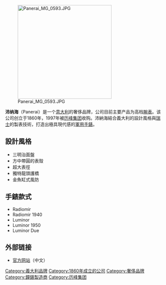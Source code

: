 {{Infobox Company
| company_name = Officine Panerai
| company_logo =
| company_type = [[鐘錶|鐘錶]]製造商
| foundation = 1860
| location = {{ITA}}[[佛羅倫斯|佛羅倫斯]]
| key_people =
| area_served =
| industry =
| products = [[手表|手表]]
|  company_slogan = ''Where ideas come to life''
| revenue =
| operating_income =
| net_income =
| num_employees =
| parent = [[歷峰集團|歷峰集團]]
| subsid =
| homepage =
| footnotes =
}}

[[File:Panerai_MG_0593.JPG|300px]]

'''沛纳海'''（Panerai）是一个[[意大利|意大利]]的奢侈品牌，公司目前主要产品为高档[[腕表|腕表]]。该公司创立于1860年，1997年被[[历峰集团|历峰集团]]收购。沛納海結合義大利的設計風格與[[瑞士|瑞士]]的製表技術，打造出極具現代感的[[軍用手錶|軍用手錶]]。

== 設計風格 ==
*三明治面盤
*方中帶圓的表殼
*超大表徑
*獨特龍頭護橋
*金魚缸式風防

== 手錶款式 ==
*Radiomir
*Radiomir 1940
*Luminor
*Luminor 1950
*Luminor Due

==外部链接==
*[https://web.archive.org/web/20100102095100/http://panerai.com/s_page.xpd?id_sezione=1&id_lingua=5 官方网站]（中文）

{{历峰集团}}
{{Authority control}}
[[Category:義大利品牌|Category:義大利品牌]]
[[Category:1860年成立的公司|Category:1860年成立的公司]]
[[Category:奢侈品牌|Category:奢侈品牌]]
[[Category:鐘錶製造商|Category:鐘錶製造商]]
[[Category:历峰集团|Category:历峰集团]]